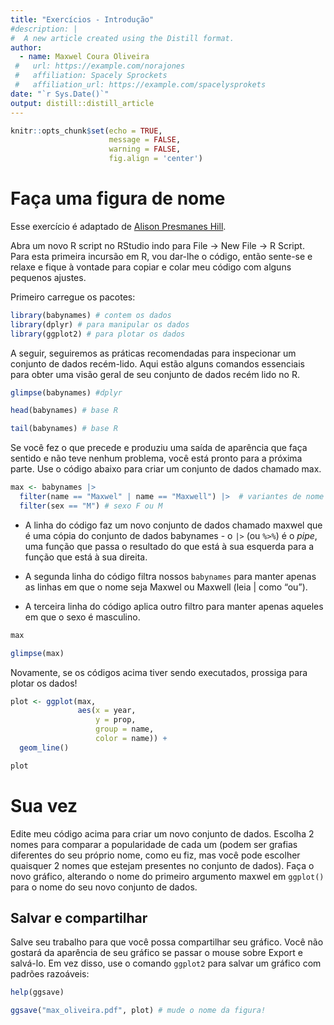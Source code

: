 ```yaml
---
title: "Exercícios - Introdução"
#description: |
#  A new article created using the Distill format.
author:
  - name: Maxwel Coura Oliveira
 #   url: https://example.com/norajones
 #   affiliation: Spacely Sprockets
 #   affiliation_url: https://example.com/spacelysprokets
date: "`r Sys.Date()`"
output: distill::distill_article
---
```


```r
knitr::opts_chunk$set(echo = TRUE,
                      message = FALSE,
                      warning = FALSE,
                      fig.align = 'center')
```

# Faça uma figura de nome

Esse exercício é adaptado de [Alison Presmanes Hill](https://alison.rbind.io/).

Abra um novo R script no RStudio indo para File -> New File -> R Script. Para esta primeira incursão em R, vou dar-lhe o código, então sente-se e relaxe e fique à vontade para copiar e colar meu código com alguns pequenos ajustes.

Primeiro carregue os pacotes:


```r
library(babynames) # contem os dados
library(dplyr) # para manipular os dados
library(ggplot2) # para plotar os dados
```


A seguir, seguiremos as práticas recomendadas para inspecionar um conjunto de dados recém-lido. Aqui estão alguns comandos essenciais para obter uma visão geral de seu conjunto de dados recém lido no R. 

```r
glimpse(babynames) #dplyr
```

```r
head(babynames) # base R
```


```r
tail(babynames) # base R
```

Se você fez o que precede e produziu uma saída de aparência que faça sentido e não teve nenhum problema, você está pronto para a próxima parte. Use o código abaixo para criar um conjunto de dados chamado max.

```r
max <- babynames |> 
  filter(name == "Maxwel" | name == "Maxwell") |>  # variantes de nome
  filter(sex == "M") # sexo F ou M
```

- A linha do código faz um novo conjunto de dados chamado maxwel que é uma cópia do conjunto de dados babynames - o `|>` (ou `%>%`) é o *pipe*, uma função que passa o resultado do que está à sua esquerda para a função que está à sua direita.

- A segunda linha do código filtra nossos `babynames` para manter apenas as linhas em que o nome seja Maxwel ou Maxwell (leia | como “ou”).

- A terceira linha do código aplica outro filtro para manter apenas aqueles em que o sexo é masculino.

```r
max
```



```r
glimpse(max)
```

Novamente, se os códigos acima tiver sendo executados, prossiga para plotar os dados!

```r
plot <- ggplot(max, 
               aes(x = year,
                   y = prop,  
                   group = name, 
                   color = name)) + 
  geom_line()  
```


```r
plot
```


# Sua vez

Edite meu código acima para criar um novo conjunto de dados. Escolha 2 nomes para comparar a popularidade de cada um (podem ser grafias diferentes do seu próprio nome, como eu fiz, mas você pode escolher quaisquer 2 nomes que estejam presentes no conjunto de dados). Faça o novo gráfico, alterando o nome do primeiro argumento maxwel em `ggplot()` para o nome do seu novo conjunto de dados.

## Salvar e compartilhar

Salve seu trabalho para que você possa compartilhar seu gráfico. Você não gostará da aparência de seu gráfico se passar o mouse sobre Export e salvá-lo. Em vez disso, use o comando `ggplot2` para salvar um gráfico com padrões razoáveis:

```r
help(ggsave)
```

```r
ggsave("max_oliveira.pdf", plot) # mude o nome da figura!
```

